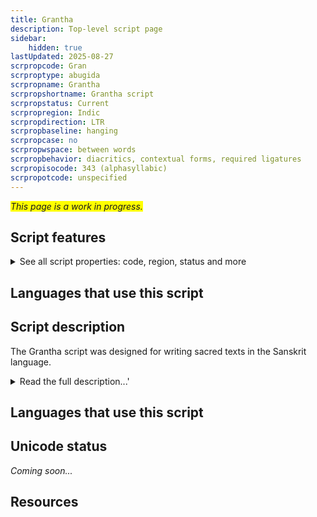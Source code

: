 ```yaml
---
title: Grantha
description: Top-level script page
sidebar:
    hidden: true
lastUpdated: 2025-08-27
scrpropcode: Gran
scrproptype: abugida
scrpropname: Grantha
scrpropshortname: Grantha script
scrpropstatus: Current
scrpropregion: Indic
scrpropdirection: LTR
scrpropbaseline: hanging
scrpropcase: no
scrpropwspace: between words
scrpropbehavior: diacritics, contextual forms, required ligatures
scrpropisocode: 343 (alphasyllabic)
scrpropotcode: unspecified
---
```


<span style='background-color:yellow'>_This page is a work in progress._</span>


## Script features

<details>
<summary> See all script properties: code, region, status and more</summary>
<ScriptInfo />
</details>

## Languages that use this script

<WsList script='Gran' wsMax='5' />

## Script description

The Grantha script was designed for writing sacred texts in the Sanskrit language.

<details>
<summary>Read the full description...'</summary>The script is thought to be based on the stone-age cave inscriptions from the Chera dynasty, and to have gone through three stages of development; Early, Middle and Modern. The only examples of Early or Middle Grantha are from odd words interspersed with Tamil in inscriptions. The earliest inscription written entirely in Grantha has been dated to 1383, and is written in the most modern form of the script.

There are two main branches of Modern Grantha; East Grantha and Tulu-Malayalam (also called West Grantha). Eastern Grantha was written in the state of Tamil Nadu in two distinct hands; a Brahmanical (square) variety used in Tanjore province, and a Jain (round) variety used around Arcot and Chennai. Tulu-Malayalam writing is still taught and used in _Gūrūkuls_, residential Hindu schools. It preserves some of the older letter forms which were later modified in Eastern varieties of the script. Aside from its use in the Gūrūkuls, it is also used by Tamil-speaking Hindus to write a child's name for the first time during the naming ceremony, to write the Sanskrit portion of wedding invitations and for announcements of a person's last rites. It is also used in many religious almanacs to print traditional formulaic summaries of the coming year. 

There was a third variety of the script called Tamil Grantha which was used in the 5th and 6th centuries for writing both Tamil and Sanskrit.

Grantha is an abugida, written from left to right. Each letter represents either a vowel or a consonant+vowel syllable in which the default vowel is [ə], unless diacritics are used to indicate otherwise. There are 14 vowel letters,  34 consonant+[ə] letters and 13 vowel diacritics. There are also 3 subsidiary consonant letters used for writing consonant clusters containing _y_ or _r_. One of these letters represents [j(ə)], one represents pre-consonantal [r] and one represents post-consonantal [rə]. Other consonant clusters were written using conjuncts; the preference was to stack these vertically rather than align them linearly. The symbols _anusvara_ and _visarga_ were used as in a number of South Asian scripts for representing nasalization and voiceless breath respectively.

The Grantha script employed a set of numerals 0-10, 100 and 1000 which were arranged linearly so that the number 21, for example, was written using the symbols for 2, 10 and 1 (2x10+1). A particular feature of the Grantha numeral system was their system of writing fractions. These were written using distinct symbols representing fractions of 320. So what is written in the Latin script as 1/4, for example, was written in Grantha using a single symbol read as 80/320. Distinct symbols only existed for some fractions, but composites could be created; there was a symbol representing 8/320 and a symbol representing 1/320, so 9/320 was written using both symbols.
</details>

## Languages that use this script

<WsList script='Gran' wsMax='5' />

## Unicode status

_Coming soon..._

## Resources

<ScriptResources detailSummary='seemore' />

